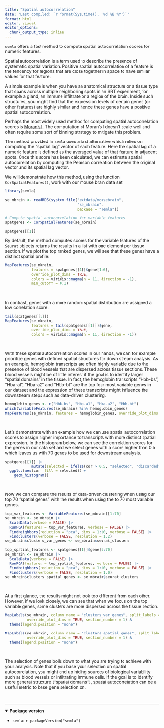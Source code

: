 ```yaml
---
title: "Spatial autocorrelation"
date: "Last compiled: `r format(Sys.time(), '%d %B %Y')`"
format: html
editor: visual
editor_options: 
  chunk_output_type: inline
---
```


`semla` offers a fast method to compute spatial autocorrelation scores for numeric features.

Spatial autocorrelation is a term used to describe the presence of systematic spatial variation. Positive spatial autocorrelation of a feature is the tendency for regions that are close together in space to have similar values for that feature.

A simple example is when you have an anatomical structure or a tissue type that spans across multiple neighboring spots in an SRT experiment, for example a gland, an immune infiltrate or a region of the brain. Inside such structures, you might find that the expression levels of certain genes (or other features) are highly similar and hence these genes have a positive spatial autocorrelation.

Perhaps the most widely used method for computing spatial autocorrelation scores is [Moran's I](https://en.wikipedia.org/wiki/Moran%27s_I). The computation of Moran's I doesn't scale well and often require some sort of binning strategy to mitigate this problem.

The method provided in `semla` uses a fast alternative which relies on computing the "spatial lag" vector of each feature. Here the spatial lag of a numeric feature is defined as the averaged value of that feature in adjacent spots. Once this score has been calculated, we can estimate spatial autocorrelation by computing the Pearson correlation between the original vector and its spatial lag vector.

We will demonstrate how this method, using the function `CorSpatialFeatures()`, work with our mouse brain data set.

```r
library(semla)
```

```r
se_mbrain <- readRDS(system.file("extdata/mousebrain",
                                 "se_mbrain",
                                 package = "semla"))

# Compute spatial autocorrelation for variable features
spatgenes <- CorSpatialFeatures(se_mbrain)

spatgenes[[1]]
```

By default, the method computes scores for the variable features of the `Seurat` objects returns the results in a list with one element per tissue section. If we plot the top ranked genes, we will see that these genes have a distinct spatial profile:

```r
MapFeatures(se_mbrain, 
            features = spatgenes[[1]]$gene[1:6], 
            override_plot_dims = TRUE,
            colors = viridis::magma(n = 11, direction = -1), 
            min_cutoff = 0.1)
```

<br>

In contrast, genes with a more random spatial distribution are assigned a low correlation score:

```r
tail(spatgenes[[1]])
MapFeatures(se_mbrain, 
            features = tail(spatgenes[[1]])$gene, 
            override_plot_dims = TRUE,
            colors = viridis::magma(n = 11, direction = -1))
```

<br>

With these spatial autocorrelation scores in our hands, we can for example prioritize genes with defined spatial structures for down stream analysis. As an example, hemoglobin transcripts are often highly variable due to the presence of blood vessels that are dispersed across tissue sections. These blood vessels might be of little interest if the goal is to identify larger "spatial domains" in the tissue. In fact, the hemoglobin transcripts "Hbb-bs", "Hba-a1", "Hba-a2" and "Hbb-bt" are the top four most variable genes in our dataset and the expression of these transcripts might influence the downstream steps such as data-driven clustering.

```r
hemoglobin_genes <- c("Hbb-bs", "Hba-a1", "Hba-a2", "Hbb-bt")
which(VariableFeatures(se_mbrain) %in% hemoglobin_genes)
MapFeatures(se_mbrain, features = hemoglobin_genes, override_plot_dims = TRUE)
```

<br>

Let's demonstrate with an example how we can use spatial autocorrelation scores to assign higher importance to transcripts with more distinct spatial expression. In the histogram below, we can see the correlation scores for the genes in our data set and we select genes with a score higher than 0.5 which leaves us with 70 genes to be used for downstream analysis.

```r
spatgenes[[1]] |> 
            mutate(selected = ifelse(cor > 0.5, "selected", "discarded")) |> 
  ggplot(aes(cor, fill = selected)) +
    geom_histogram()
```

<br>

Now we can compare the results of data-driven clustering when using our top 70 "spatial genes" with the results when using the to 70 most variable genes.

```r

top_var_features <- VariableFeatures(se_mbrain)[1:70]
se_mbrain <- se_mbrain |> 
  ScaleData(verbose = FALSE) |> 
  RunPCA(features = top_var_features, verbose = FALSE) |> 
  FindNeighbors(reduction = "pca", dims = 1:10, verbose = FALSE) |> 
  FindClusters(verbose = FALSE, resolution = 1.2)
se_mbrain$clusters_var_genes <- se_mbrain$seurat_clusters

top_spatial_features <- spatgenes[[1]]$gene[1:70]
se_mbrain <- se_mbrain |> 
  ScaleData(verbose = FALSE) |> 
  RunPCA(features = top_spatial_features, verbose = FALSE) |> 
  FindNeighbors(reduction = "pca", dims = 1:10, verbose = FALSE) |> 
  FindClusters(verbose = FALSE, resolution = 1.0)
se_mbrain$clusters_spatial_genes <- se_mbrain$seurat_clusters
```

<br>

At a first glance, the results might not look too different from each other. However, if we look closely, we can see that when we focus on the top variable genes, some clusters are more dispersed across the tissue section.

```r
MapLabels(se_mbrain, column_name = "clusters_var_genes", split_labels = TRUE, 
          override_plot_dims = TRUE, section_number = 1) &
  theme(legend.position = "none")

MapLabels(se_mbrain, column_name = "clusters_spatial_genes", split_labels = TRUE, 
          override_plot_dims = TRUE, section_number = 1) &
  theme(legend.position = "none")
```

<br>

The selection of genes boils down to what you are trying to achieve with your analysis. Note that if you base your selection on spatial autocorrelation, you might end up hiding sources of biological variability such as blood vessels or infiltrating immune cells. If the goal is to identify more general structure ("spatial domains"), spatial autocorrelation can be a useful metric to base gene selection on.

<br>

------------------------------------------------------------------------

<details open>

<summary>**Package version**</summary>

-   `semla`: `r packageVersion("semla")`

</details>

<br>
